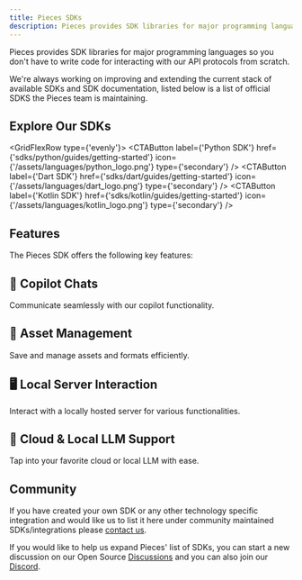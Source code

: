 ```yaml
---
title: Pieces SDKs
description: Pieces provides SDK libraries for major programming languages like Python, Dart, Kotlin and TypeScript so you don't have to write code for interacting with our API protocols from scratch.
---
```



Pieces provides SDK libraries for major programming languages so you don't have to write code for interacting with our API protocols from scratch.

We're always working on improving and extending the current stack of available SDKs and SDK documentation, listed below is a list of official SDKS the Pieces team is maintaining.

## Explore Our SDKs

<GridFlexRow type={'evenly'}>
  <CTAButton
    label={'Python SDK'}
    href={'sdks/python/guides/getting-started'}
    icon={'/assets/languages/python_logo.png'}
    type={'secondary'}
  />
  <CTAButton
    label={'Dart SDK'}
    href={'sdks/dart/guides/getting-started'}
    icon={'/assets/languages/dart_logo.png'}
    type={'secondary'}
  />
  <CTAButton
    label={'Kotlin SDK'}
    href={'sdks/kotlin/guides/getting-started'}
    icon={'/assets/languages/kotlin_logo.png'}
    type={'secondary'}
  />
</GridFlexRow>

## Features
The Pieces SDK offers the following key features:

<div className={'grid-2xN'}>
  <div className={'feature-card'}>
    <h2>🤖 Copilot Chats</h2>
    <p>Communicate seamlessly with our copilot functionality.</p>
  </div>
  <div className={'feature-card'}>
    <h2>📁 Asset Management</h2>
    <p>Save and manage assets and formats efficiently.</p>
  </div>
  <div className={'feature-card'}>
    <h2>🖥 Local Server Interaction</h2>
    <p>Interact with a locally hosted server for various functionalities.</p>
  </div>
  <div className={'feature-card'}>
    <h2>🧠 Cloud & Local LLM Support</h2>
    <p>Tap into your favorite cloud or local LLM with ease.</p>
  </div>
</div>

## Community

If you have created your own SDK or any other technology specific integration and would like us to list it here under community maintained SDKs/integrations please [contact us](https://github.com/pieces-app/opensource/discussions).

If you would like to help us expand Pieces' list of SDKs, you can start a new discussion on our Open Source [Discussions](https://github.com/pieces-app/opensource/discussions) and you can also join our [Discord](https://discord.gg/getpieces).
